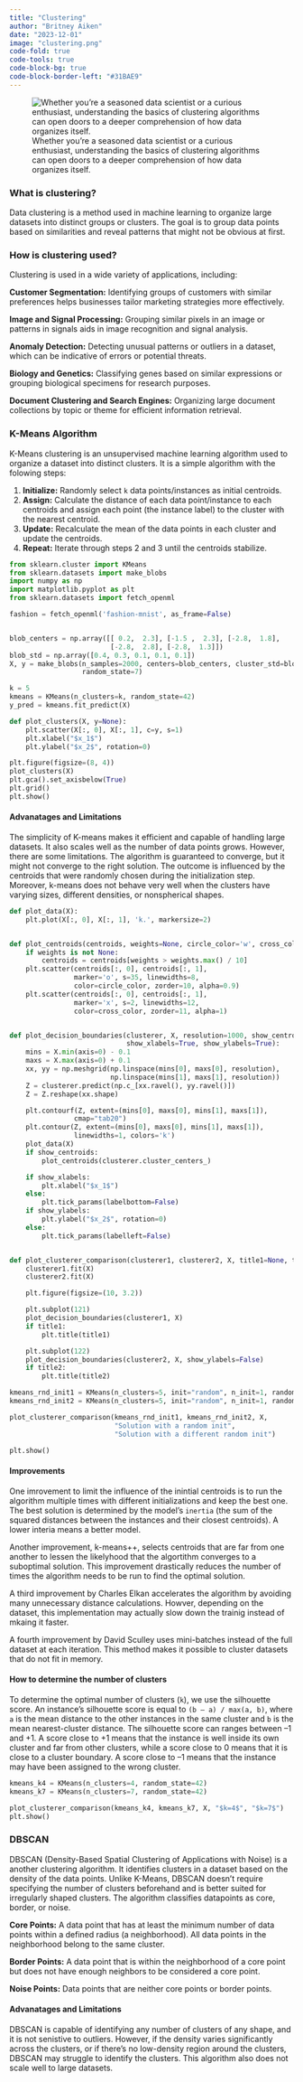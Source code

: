 ```yaml
---
title: "Clustering"
author: "Britney Aiken"
date: "2023-12-01"
image: "clustering.png"
code-fold: true
code-tools: true
code-block-bg: true
code-block-border-left: "#31BAE9"
---
```


![Whether you're a seasoned data scientist or a curious enthusiast, understanding the basics of clustering algorithms can open doors to a deeper comprehension of how data organizes itself.](clustering.png)

### What is clustering? 
Data clustering is a method used in machine learning to organize large datasets into distinct groups or clusters. The goal is to group data points based on similarities and reveal patterns that might not be obvious at first. 

### How is clustering used?
Clustering is used in a wide variety of applications, including:

**Customer Segmentation:**
Identifying groups of customers with similar preferences helps businesses tailor marketing strategies more effectively.

**Image and Signal Processing:**
Grouping similar pixels in an image or patterns in signals aids in image recognition and signal analysis.

**Anomaly Detection:**
Detecting unusual patterns or outliers in a dataset, which can be indicative of errors or potential threats.

**Biology and Genetics:**
Classifying genes based on similar expressions or grouping biological specimens for research purposes.

**Document Clustering and Search Engines:**
Organizing large document collections by topic or theme for efficient information retrieval.



### K-Means Algorithm
K-Means clustering is an unsupervised machine learning algorithm used to organize a dataset into distinct clusters. 
It is a simple algorithm with the folowing steps:

1. **Initialize:** Randomly select `k` data points/instances as initial centroids.
2. **Assign:** Calculate the distance of each data point/instance to each centroids and assign each point (the instance label) to the cluster with the nearest centroid.
3. **Update:** Recalculate the mean of the data points in each cluster and update the centroids.
4. **Repeat:** Iterate through steps 2 and 3 until the centroids stabilize.

```python
from sklearn.cluster import KMeans
from sklearn.datasets import make_blobs
import numpy as np
import matplotlib.pyplot as plt
from sklearn.datasets import fetch_openml

fashion = fetch_openml('fashion-mnist', as_frame=False)


blob_centers = np.array([[ 0.2,  2.3], [-1.5 ,  2.3], [-2.8,  1.8],
                         [-2.8,  2.8], [-2.8,  1.3]])
blob_std = np.array([0.4, 0.3, 0.1, 0.1, 0.1])
X, y = make_blobs(n_samples=2000, centers=blob_centers, cluster_std=blob_std,
                  random_state=7)

k = 5
kmeans = KMeans(n_clusters=k, random_state=42)
y_pred = kmeans.fit_predict(X)

def plot_clusters(X, y=None):
    plt.scatter(X[:, 0], X[:, 1], c=y, s=1)
    plt.xlabel("$x_1$")
    plt.ylabel("$x_2$", rotation=0)

plt.figure(figsize=(8, 4))
plot_clusters(X)
plt.gca().set_axisbelow(True)
plt.grid()
plt.show()
```

#### Advanatages and Limitations
The simplicity of K-means makes it efficient and capable of handling large datasets. It also scales well as the number of data points grows. 
However, there are some limitations. The algorithm is guaranteed to converge, but it might not converge to the right solution. The outcome is influenced by the centroids that were randomly chosen during the initialization step. Moreover, k-means does not behave very well when the clusters have varying sizes, different densities, or nonspherical shapes. 

```python
def plot_data(X):
    plt.plot(X[:, 0], X[:, 1], 'k.', markersize=2)


def plot_centroids(centroids, weights=None, circle_color='w', cross_color='k'):
    if weights is not None:
        centroids = centroids[weights > weights.max() / 10]
    plt.scatter(centroids[:, 0], centroids[:, 1],
                marker='o', s=35, linewidths=8,
                color=circle_color, zorder=10, alpha=0.9)
    plt.scatter(centroids[:, 0], centroids[:, 1],
                marker='x', s=2, linewidths=12,
                color=cross_color, zorder=11, alpha=1)


def plot_decision_boundaries(clusterer, X, resolution=1000, show_centroids=True,
                             show_xlabels=True, show_ylabels=True):
    mins = X.min(axis=0) - 0.1
    maxs = X.max(axis=0) + 0.1
    xx, yy = np.meshgrid(np.linspace(mins[0], maxs[0], resolution),
                         np.linspace(mins[1], maxs[1], resolution))
    Z = clusterer.predict(np.c_[xx.ravel(), yy.ravel()])
    Z = Z.reshape(xx.shape)

    plt.contourf(Z, extent=(mins[0], maxs[0], mins[1], maxs[1]),
                cmap="tab20")
    plt.contour(Z, extent=(mins[0], maxs[0], mins[1], maxs[1]),
                linewidths=1, colors='k')
    plot_data(X)
    if show_centroids:
        plot_centroids(clusterer.cluster_centers_)

    if show_xlabels:
        plt.xlabel("$x_1$")
    else:
        plt.tick_params(labelbottom=False)
    if show_ylabels:
        plt.ylabel("$x_2$", rotation=0)
    else:
        plt.tick_params(labelleft=False)


def plot_clusterer_comparison(clusterer1, clusterer2, X, title1=None, title2=None):
    clusterer1.fit(X)
    clusterer2.fit(X)

    plt.figure(figsize=(10, 3.2))

    plt.subplot(121)
    plot_decision_boundaries(clusterer1, X)
    if title1:
        plt.title(title1)

    plt.subplot(122)
    plot_decision_boundaries(clusterer2, X, show_ylabels=False)
    if title2:
        plt.title(title2)

kmeans_rnd_init1 = KMeans(n_clusters=5, init="random", n_init=1, random_state=2)
kmeans_rnd_init2 = KMeans(n_clusters=5, init="random", n_init=1, random_state=9)

plot_clusterer_comparison(kmeans_rnd_init1, kmeans_rnd_init2, X,
                          "Solution with a random init",
                          "Solution with a different random init")

plt.show()
```

#### Improvements
One imrovement to limit the influence of the inintial centroids is to run the algorithm multiple times with different initializations and keep the best one. The best solution is determined by the model's `inertia` (the sum of the squared distances between the instances and their closest centroids). A lower interia means a better model. 

Another improvement, k-means++, selects centroids that are far from one another to lessen the likelyhood that the algortithm converges to a suboptimal solution. This improvement drastically reduces the number of times the algorithm needs to be run to find the optimal solution. 

A third improvement by Charles Elkan accelerates the algorithm by avoiding many unnecessary distance calculations. Howver, depending on the dataset, this implementation may actually slow down the trainig instead of mkaing it faster. 

A fourth improvement by David Sculley uses mini-batches instead of the full dataset at each iteration. This method makes it possible to cluster  datasets that do not fit in memory. 

#### How to determine the number of clusters
To determine the optimal number of clusters (`k`), we use the silhouette score. An instance’s silhouette score is equal to `(b – a) / max(a, b)`, where `a` is the mean distance to the other instances in the same cluster and `b` is the mean nearest-cluster distance. The silhouette score can ranges between –1 and +1. A score close to +1 means that the instance is well inside its own cluster and far from other clusters, while a score close to 0 means that it is close to a cluster boundary. A score close to –1 means that the instance may have been assigned to the wrong cluster.

```python
kmeans_k4 = KMeans(n_clusters=4, random_state=42)
kmeans_k7 = KMeans(n_clusters=7, random_state=42)

plot_clusterer_comparison(kmeans_k4, kmeans_k7, X, "$k=4$", "$k=7$")
plt.show()
```


### DBSCAN
DBSCAN (Density-Based Spatial Clustering of Applications with Noise) is a another clustering algorithm. It identifies clusters in a dataset based on the density of the data points. Unlike K-Means, DBSCAN doesn't require specifying the number of clusters beforehand and is better suited for irregularly shaped clusters. The algorithm classifies datapoints as core, border, or noise. 

**Core Points:**
A data point that has at least the minimum number of data points within a defined radius (a neighborhood). All data points in the neighborhood belong to the same cluster.

**Border Points:**
A data point that is within the neighborhood of a core point but does not have enough neighbors to be considered a core point.

**Noise Points:**
Data points that are neither core points or border points.


#### Advanatages and Limitations
DBSCAN is capable of identifying any number of clusters of any shape, and it is not senistive to outliers. However, if the density varies significantly across the clusters, or if there’s no low-density region around the clusters, DBSCAN may struggle to identify the clusters. This algorithm also does not scale well to large datasets.
